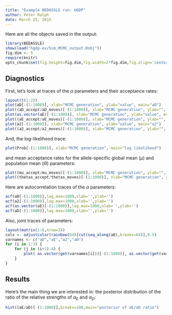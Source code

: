 ```yaml
---
title: "Example BEDASSLE run: HGDP"
author: Peter Ralph
date: March 25, 2015
---
```


Here are all the objects saved in the output:
```r
library(BEDASSLE)
show(load("hgdp-ex/him_MCMC_output.Robj"))
fig.dim <- 5
require(knitr)
opts_chunk$set(fig.height=fig.dim,fig.width=2*fig.dim,fig.align='center')
```

Diagnostics
-----------

First, let's look at traces of the $\alpha$ parameters and their acceptance rates:
```r
layout(t(1:2))
plot(aD[-(1:1000)], xlab="MCMC generation", ylab="value", main="aD")
plot((aD_accept/aD_moves)[-(1:1000)], xlab="MCMC generation", ylab="", main="aD acceptance", ylim=c(0,1))
plot(as.vector(aE)[-(1:1000)], xlab="MCMC generation", ylab="value", main="aE")
plot((aE_accept/aE_moves)[-(1:1000)], xlab="MCMC generation", ylab="", main="aE acceptance", ylim=c(0,1))
plot(a2[-(1:1000)], xlab="MCMC generation", ylab="value", main="a2")
plot((a2_accept/a2_moves)[-(1:1000)], xlab="MCMC generation", ylab="", main="a2 acceptance", ylim=c(0,1))
```


And, the log-likelihood trace:
```r
plot(Prob[-(1:1000)], xlab="MCMC generation", main="log likelihood")
```
and mean acceptance rates for the allele-specific global mean ($\mu$) and population mean ($\Theta$) parameters:
```r
plot((mu_accept/mu_moves)[-(1:1000)], xlab="MCMC generation", ylab="", main="mu acceptance", ylim=c(0,1) )
plot((thetas_accept/thetas_moves)[-(1:1000)], xlab="MCMC generation", ylab="", main="thetas acceptance", ylim=c(0,1) )
```


Here are autocorrelation traces of the $\alpha$ parameters:
```r
acf(a0[-(1:1000)],lag.max=1000,xlab='',ylab='')
acf(a2[-(1:1000)],lag.max=1000,xlab='',ylab='')
acf(as.vector(aE)[-(1:1000)],lag.max=1000,xlab='',ylab='')
acf(aD[-(1:1000)],lag.max=1000,xlab='',ylab='')
```

Also, joint traces of parameters:
```r
layout(matrix(1:6,nrow=3))
cols <- adjustcolor(rainbow(64)[cut(seq_along(a0),breaks=64)],0.5)
varnames <- c("aD","aE","a2","a0")
for (i in 1:3) {
    for (j in (i+1):4) {
        plot( as.vector(get(varnames[i]))[-(1:1000)], as.vector(get(varnames[j]))[-(1:1000)], col=cols, pch=20, xlab=varnames[i], ylab=varnames[j] ) 
    }
}
```


Results
-------

Here's the main thing we are interested in:
the posterior distribution of the ratio of the relative strengths of $\alpha_E$ and $\alpha_D$:
```r
hist((aE/aD)[-(1:1000)],breaks=100,main="posterior of aE/aD ratio")
```


